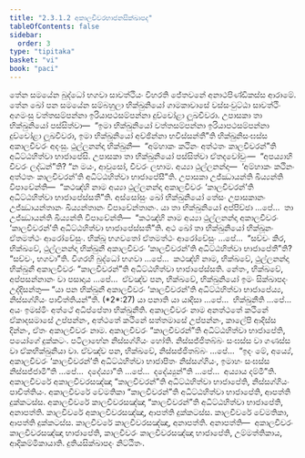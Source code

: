 ```yaml
---
title: "2.3.1.2 අකාලචීවරභාජනසික්ඛාපද"
tableOfContents: false
sidebar:
  order: 3
type: "tipitaka"
basket: "vi"
book: "paci"
---
```



<DynamicBreadcrumb />

<Division number="738" book="paci">

<Paragraph number="2441" book="paci">
තේන සමයේන බුද්ධෝ භගවා සාවත්ථියං විහරති ජේතවනේ අනාථපිණ්ඩිකස්ස ආරාමේ. තේන ඛෝ පන සමයේන සම්බහුලා භික්ඛුනියෝ ගාමකාවාසේ වස්සංවුට්ඨා සාවත්ථිං අගමංසු වත්තසම්පන්නා ඉරියාපථසම්පන්නා දුච්චෝළා ලූඛචීවරා. උපාසකා තා භික්ඛුනියෝ පස්සිත්වා—  “ඉමා භික්ඛුනියෝ වත්තසම්පන්නා ඉරියාපථසම්පන්නා දුච්චෝළා ලූඛචීවරා, ඉමා භික්ඛුනියෝ අච්ඡින්නා භවිස්සන්තී”ති භික්ඛුනිසංඝස්ස අකාලචීවරං අදංසු. ථුල්ලනන්දා භික්ඛුනී—  “අම්හාකං කථිනං අත්ථතං කාලචීවරන්”ති අධිට්ඨහිත්වා භාජාපේසි. උපාසකා තා භික්ඛුනියෝ පස්සිත්වා ඒතදවෝචුං—  “අපය්‍යාහි චීවරං ලද්ධන්”ති? “න මයං, ආවුසෝ, චීවරං ලභාම. අය්‍යා ථුල්ලනන්දා—  ‘අම්හාකං කථිනං අත්ථතං කාලචීවරන්’ති අධිට්ඨහිත්වා භාජාපේසී”ති. උපාසකා උජ්ඣායන්ති ඛිය්‍යන්ති විපාචේන්ති—  “කථඤ්හි නාම අය්‍යා ථුල්ලනන්දා අකාලචීවරං ‘කාලචීවරන්’ති අධිට්ඨහිත්වා භාජාපේස්සතී”ති.
</Paragraph>

<Paragraph number="2442" book="paci">
අස්සෝසුං ඛෝ භික්ඛුනියෝ තේසං උපාසකානං උජ්ඣායන්තානං ඛිය්‍යන්තානං විපාචේන්තානං. යා තා භික්ඛුනියෝ අප්පිච්ඡා …පේ…  තා උජ්ඣායන්ති ඛිය්‍යන්ති විපාචේන්ති—  “කථඤ්හි නාම අය්‍යා ථුල්ලනන්දා අකාලචීවරං ‘කාලචීවරන්’ති අධිට්ඨහිත්වා භාජාපේස්සතී”ති. අථ ඛෝ තා භික්ඛුනියෝ භික්ඛූනං ඒතමත්ථං ආරෝචේසුං. භික්ඛූ භගවතෝ ඒතමත්ථං ආරෝචේසුං …පේ…  “සච්චං කිර, භික්ඛවේ, ථුල්ලනන්දා භික්ඛුනී අකාලචීවරං ‘කාලචීවරන්’ති අධිට්ඨහිත්වා භාජාපේතී”ති? “සච්චං, භගවා”ති. විගරහි බුද්ධෝ භගවා …පේ…  කථඤ්හි නාම, භික්ඛවේ, ථුල්ලනන්දා භික්ඛුනී අකාලචීවරං “කාලචීවරන්”ති අධිට්ඨහිත්වා භාජාපේස්සති. නේතං, භික්ඛවේ, අප්පසන්නානං වා පසාදාය …පේ…  ඒවඤ්ච පන, භික්ඛවේ, භික්ඛුනියෝ ඉමං සික්ඛාපදං උද්දිසන්තු—
</Paragraph>

</Division>
<Division number="739" book="paci">

<Paragraph number="2443" book="paci">
<Emphasis>“යා පන භික්ඛුනී අකාලචීවරං ‘කාලචීවරන්’ති අධිට්ඨහිත්වා භාජාපේය්‍ය, නිස්සග්ගියං පාචිත්තියන්”</Emphasis>ති. (*2*:<Emphasis>27</Emphasis>)
</Paragraph>

</Division>
<Division number="740" book="paci">

<Paragraph number="2444" book="paci">
<Emphasis>යා පනා</Emphasis>ති යා යාදිසා …පේ…  <Emphasis>භික්ඛුනී</Emphasis>ති …පේ…  අයං ඉමස්මිං අත්ථේ අධිප්පේතා භික්ඛුනීති.
</Paragraph>

<Paragraph number="2445" book="paci">
<Emphasis>අකාලචීවරං</Emphasis> නාම අනත්ථතේ කථිනේ ඒකාදසමාසේ උප්පන්නං, අත්ථතේ කථිනේ සත්තමාසේ උප්පන්නං, කාලේපි ආදිස්ස දින්නං, ඒතං අකාලචීවරං නාම.
</Paragraph>

<Paragraph number="2446" book="paci">
අකාලචීවරං “කාලචීවරන්”ති අධිට්ඨහිත්වා භාජාපේති, පයෝගේ දුක්කටං. පටිලාභේන නිස්සග්ගියං හෝති. නිස්සජ්ජිතබ්බං සංඝස්ස වා ගණස්ස වා ඒකභික්ඛුනියා වා. ඒවඤ්ච පන, භික්ඛවේ, නිස්සජ්ජිතබ්බං …පේ…  “ඉදං මේ, අය්‍යේ, අකාලචීවරං ‘කාලචීවරන්’ති අධිට්ඨහිත්වා භාජාපිතං නිස්සග්ගියං, ඉමාහං සංඝස්ස නිස්සජ්ජාමී”ති …පේ…  දදේය්‍යා”ති …පේ…  දදේය්‍යුන්”ති …පේ…  අය්‍යාය දම්මී”ති.
</Paragraph>

</Division>
<Division number="741" book="paci">

<Paragraph number="2447" book="paci">
අකාලචීවරේ අකාලචීවරසඤ්ඤා “කාලචීවරන්”ති අධිට්ඨහිත්වා භාජාපේති, නිස්සග්ගියං පාචිත්තියං. අකාලචීවරේ වේමතිකා “කාලචීවරන්”ති අධිට්ඨහිත්වා භාජාපේති, ආපත්ති දුක්කටස්ස. අකාලචීවරේ කාලචීවරසඤ්ඤා “කාලචීවරන්”ති අධිට්ඨහිත්වා භාජාපේති, අනාපත්ති. කාලචීවරේ අකාලචීවරසඤ්ඤා, ආපත්ති දුක්කටස්ස. කාලචීවරේ වේමතිකා, ආපත්ති දුක්කටස්ස. කාලචීවරේ කාලචීවරසඤ්ඤා, අනාපත්ති.
</Paragraph>

</Division>
<Division number="742" book="paci">

<Paragraph number="2448" book="paci">
අනාපත්ති—  අකාලචීවරං කාලචීවරසඤ්ඤා භාජාපේති, කාලචීවරං කාලචීවරසඤ්ඤා භාජාපේති, උම්මත්තිකාය, ආදිකම්මිකායාති.

</Paragraph>
</Division>

<Paragraph number="2449" type="center" book="paci">
දුතියසික්ඛාපදං නිට්ඨිතං.
</Paragraph>